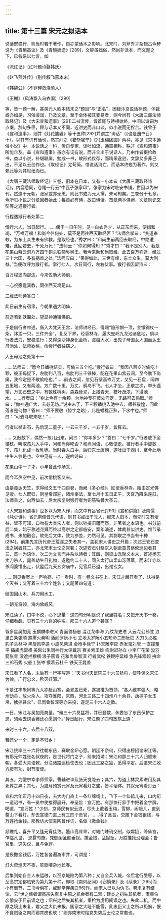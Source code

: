 ```yaml
---
---
---
```

title: 第十三篇 宋元之拟话本
---




说话既盛行，则当时若干著作，自亦蒙话本之影响。北宋时，刘斧秀才杂辑古今稗说为《青琐高议》及《青琐摭遗》[289]，文辞虽拙俗，然尚非话本，而文题之下，已各系以七言，如

《流红记》（红叶题诗娶韩氏）

《赵飞燕外传》（别传叙飞燕本末）

《韩魏公》（不罪碎盏烧须人）

《王榭》（风涛飘入乌衣国）[290]

等，皆一题一解，甚类元人剧本结末之“题目”与“正名”，因疑汴京说话标题，体裁或亦如是，习俗浸润，乃及文章。至于全体被其变易者，则今尚有《大唐三藏法师取经记》及《大宋宣和遗事》[291]二书流传，皆首尾与诗相始终，中间以诗词为点缀，辞句多俚，顾与话本又不同，近讲史而非口谈，似小说而无捏合。钱曾于《宣和遗事》，则并《灯花婆婆》等十五种[292]并谓之“词话”（《也是园书目》十），以其有词有话也，然其间之《错斩崔宁》《冯玉梅团圆》两种，亦见《京本通俗小说》中，本说话之一科，传自专家，谈吐如流，通篇相称，殊非《宣和遗事》所能企及。盖《宣和遗事》虽亦有词有说，而非全出于说话人，乃由作者掇拾故书，益以小说，补缀联属，勉成一书，故形式仅存，而精采遂逊，文辞又多非己出，不足以云创作也。《取经记》尤苟简。惟说话消亡，而话本终蜕为著作，则又赖此等为其枢纽而已。

《大唐三藏法师取经记》三卷，旧本在日本，又有一小本曰《大唐三藏取经诗话》，内容悉同，卷尾一行云“中瓦子张家印”，张家为宋时临安书铺，世因以为宋刊，然逮于元朝，张家或亦无恙，则此书或为元人撰，未可知矣。三卷分十七章，今所见小说之分章回者始此；每章必有诗，故曰诗话。首章两本俱阙，次章则记玄奘等之遇猴行者。

行程遇猴行者处第二

僧行六人，当日起行。……偶于一日午时，见一白衣秀才，从正东而来，便揖和尚，“万福万福！和尚今往何处，莫不是再往西天取经否？”法师合掌曰：“贫道奉敕，为东土众生未有佛教，是取经也。”秀才曰：“和尚生前两回去取经，中路遭难，此回若去，千死万死！”法师云：“你如何得知？”秀才曰：“我不是别人，我是花果山紫云洞八万四千铜头铁额弥猴王。我今来助和尚取经，此去百万程途，经过三十六国，多有祸难之处。”法师应曰：“果得如此，三世有缘，东土众生，获大利益。”当便改呼为猴行者。僧行七人，次日同行，左右伏事。猴行者因留诗曰：

百万程途向那边，今来佐助大师前，

一心祝愿逢真教，同往西天鸡足山。

三藏法师诗答曰：

此日前生有宿缘，今朝果遇大明仙，

前途若到妖魔处，望显神通镇佛前。

于是借行者神通，偕入大梵天王宫，法师讲经已，得赐“隐形帽一顶，金镮锡杖一条，钵盂一只，三件齐全”，复反下界，经香林寺，履大蛇岭九龙池诸危地，俱以行者法力，安稳进行；又得深沙神身化金桥，渡越大水，出鬼子母国女人国而达王母池处，法师欲桃，命猴行者往窃之。

入王母池之处第十一

……法师曰：“愿今日蟠桃结实，可偷三五个吃。”猴行者曰：“我因八百岁时偷吃十颗，被王母捉下，左肋判八百，右肋判三千铁棒，配在花果山紫云洞，至今肋下尚痛，我今定是不敢偷吃也。”……前去之间，忽见石壁高岑万丈，又见一石盘，阔四五里地，又有两池，方广数十里，万丈，鸦鸟不飞。七人才坐，正歇之次，举头遥望，万丈石壁之中，有数株桃树，森森耸翠，上接青天，枝叶茂浓，下浸池水。……行者曰：“树上今有十余颗，为地神专在彼处守定，无路可去偷取。”师曰：“你神通广大，去必无妨。”说由未了，下三颗蟠桃入池中去，师甚敬惶，问此落者是何物？答曰：“师不要敬（惊字之略），此是蟠桃正熟，下水中也。”师曰：“可去寻取来吃！”……

行者以杖击石，先后现二童子，一云三千岁，一五千岁，皆挥去。

……又敲数下，偶然一孩儿出来，问曰：“你年多少？”答曰：“七千岁。”行者放下金镮杖，叫取孩儿入手中，问和尚你吃否？和尚闻语，心敬便走。被行者手中旋数下，孩儿化成一枚乳枣。当时吞入口中，后归东土唐朝，遂吐出于西川，至今此地中生人参是也。空中见有一人，遂吟诗曰：

花果山中一子才，小年曾此作场乖，

而今耳热空中见，前次偷桃客又来。

由是竟达天竺，求得经文五千四百卷，而阙《多心经》，回至香林寺，始由定光佛见授。七人既归，则皇帝郊迎，诸州奉法，至七月十五日正午，天宫乃降采莲舡，法师乘之，向西仙去；后太宗复封猴行者为铜筋铁骨大圣云。

《大宋宣和遗事》世多以为宋人作，而文中有吕省元[293]《宣和讲篇》及南儒《咏史诗》，省元南儒皆元代语，则其书或出于元人，抑宋人旧本，而元时又有增益，皆不可知，口吻有大类宋人者，则以钞撮旧籍而然，非著者之本语也。书分前后二集，始于称述尧舜而终以高宗之定都临安，案年演述，体裁甚似讲史。惟节录成书，未加融会，故先后文体，致为参差，灼然可见。其剽取之书当有十种[294]。前集先言历代帝王荒淫之失者其一，盖犹宋人讲史之开篇；次述王安石变法之祸者其二，亦北宋末士论之常套；次述安石引蔡京入朝至童贯蔡攸巡边者其三，首一为语体，次二为文言而并杂以诗者；其四，则梁山泺聚义本末，首述杨志卖刀杀人，晁盖劫生日礼物，遂邀约二十人，同入太行山梁山泺落草，而宋江亦以杀阎婆惜出走，伏屋后九天玄女庙中，见官兵已退，出谢玄女。

……则见香案上一声响亮，打一看时，有一卷文书在上。宋江才展开看了，认得是个天书；又写着三十六个姓名；又题著四句道：

破国因山木，兵刀用水工，

一朝充将领，海内耸威风。

宋江读了，口中不说，心下思量：这四句分明是说了我里姓名；又把开天书一卷，仔细看觑，见有三十六将的姓名。那三十六人道个甚底？

智多星吴加亮 玉麒麟李进义 青面兽杨志 混江龙李海 九纹龙史进 入云龙公孙胜 浪里白条张顺 霹雳火秦明 活阎罗阮小七 立地太岁阮小五短命二郎阮进 大刀关必胜 豹子头林冲 黑旋风李逵 小旋风柴进 金枪手徐宁 扑天雕李应 赤发鬼刘唐 一直撞董平 插翅虎雷横 美髯公朱同神行太保戴宗 赛关索王雄 病尉迟孙立 小李广花荣 没羽箭张青 没遮拦穆横 浪子燕青 花和尚鲁智深 行者武松 铁鞭呼延绰 急先锋索超 拚命三郎石秀 火船工张岑 摸着云杜千 铁天王晁盖

宋江看了人名，末后有一行字写道：“天书付天罡院三十六员猛将，使呼保义宋江为帅，广行忠义，殄灭奸邪。”

于是江率朱同等九人亦赴山寨，会晁盖已死，遂被推为首领，“各人统率强人，略州劫县，放火杀人，攻夺淮阳，京西，河北三路二十四州八十余县，劫掠子女玉帛，掳掠甚众”，已而鲁智深等亦来投，遂足三十六人之数。

一日，宋江与吴加亮商量，“俺三十六员猛将，并已登数，休要忘了东岳保护之恩，须索去烧香赛还心愿则个。”择日起行，宋江题了四句放旗上道：

来时三十六，去后十八双，

若还少一个，定是不归乡！

宋江统率三十六将往朝东岳，赛取金炉心愿。朝廷不奈何，只得出榜招谕宋江等。有那元帅姓张名叔夜的，是世代将门之子，前来招诱；宋江和那三十六人归顺宋朝，各受大夫诰敕，分注诸路巡检使去也；因此三路之寇，悉得平定。后遣宋江收方腊有功，封节度使。

其五，为徽宗幸李师师家，曹辅进谏及张天觉隐去；其六，为道士林灵素进用及其死葬之异；其七，为腊月预赏元宵及元宵看灯之盛，皆平话体。其叙元宵看灯云：

宣和六年正月十四日夜，去大内门直上一条红绵绳上，飞下一个仙鹤儿来，口内衔一道诏书，有一员中使接得展开，奉圣旨：宣万姓。有那快行家手中把着金字牌，喝道，“宣万姓！”少刻，京师民有似云浪，尽头上戴着玉梅，雪柳，闹蛾儿，直到鳌山下看灯。却去宣德门直上有三四个贵官，……得了圣旨，交撒下金钱银钱，与万姓抢金钱。那教坊大使袁陶曾作词，名做《撒金钱》：

频瞻礼，喜升平又逢元宵佳致。鳌山高耸翠，对端门珠玑交制，似嫦娥，降仙宫，乍临凡世。 恩露匀施，凭御阑圣颜垂视。撒金钱，乱抛坠，万姓推抢没理会；告官里，这失仪，且与免罪。

是夜撒金钱后，万姓各各遍游市井，可谓是：

灯火荧煌天不夜，笙歌嘈杂地长春。

后集则始自金人来运粮，以至京城陷为第八种；又自金兵入城，帝后北行受辱，以至高宗定都临安为第九第十种，即取《南烬纪闻》《窃愤录》及《续录》[295]而小有删节，二书今俱在，或题辛弃疾[296]作，而宋人已以为伪书。卷末复有结论，云“世之儒者谓高宗失恢复中原之机会者有二焉：建炎之初失其机者，潜善伯彦偷安于目前误之也；绍兴之后失其机者，秦桧为虏用间误之也。失此二机，而中原之境土未复，君父之大仇未报，国家之大耻不能雪，此忠臣义士之所以扼腕，恨不食贼臣之肉而寝其皮也欤！”则亦南宋时桧党失势后士论之常套也。